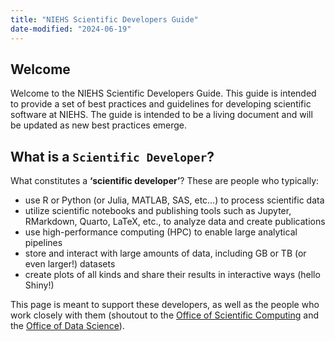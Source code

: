 ```yaml
---
title: "NIEHS Scientific Developers Guide"
date-modified: "2024-06-19"
---
```


## Welcome 

Welcome to the NIEHS Scientific Developers Guide. This guide is intended to provide a set of best practices and guidelines for developing scientific software at NIEHS. The guide is intended to be a living document and will be updated as new best practices emerge.

## What is a `Scientific Developer`?

What constitutes a **'scientific developer'**? These are people who typically:

- use R or Python (or Julia, MATLAB, SAS, etc...) to process scientific data
- utilize scientific notebooks and publishing tools such as Jupyter, RMarkdown, Quarto, LaTeX, etc., to analyze data and create publications
- use high-performance computing (HPC) to enable large analytical pipelines
- store and interact with large amounts of data, including GB or TB (or even larger!) datasets
- create plots of all kinds and share their results in interactive ways (hello Shiny!)

This page is meant to support these developers, as well as the people who work closely with them (shoutout to the [Office of Scientific Computing](https://www.niehs.nih.gov/research/atniehs/dir/sio) and the [Office of Data Science](https://www.niehs.nih.gov/about/od/osec/osim)).

